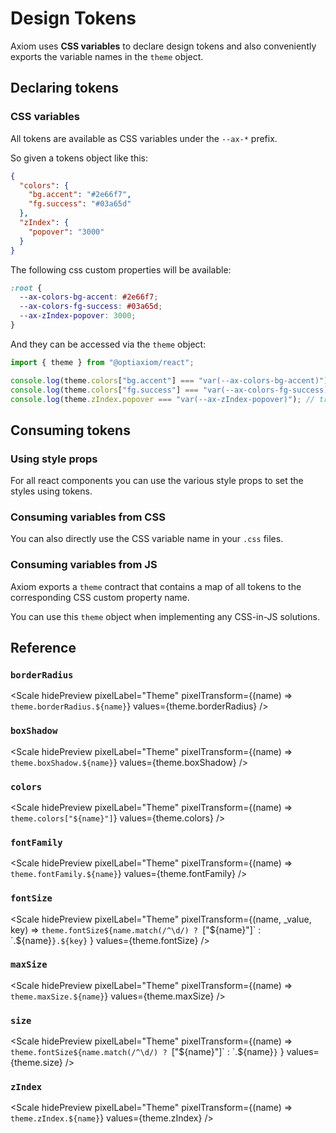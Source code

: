 
# Design Tokens

Axiom uses **CSS variables** to declare design tokens and also conveniently exports the variable names in the `theme` object.

## Declaring tokens

### CSS variables

All tokens are available as CSS variables under the `--ax-*` prefix.

So given a tokens object like this:

```json
{
  "colors": {
    "bg.accent": "#2e66f7",
    "fg.success": "#03a65d"
  },
  "zIndex": {
    "popover": "3000"
  }
}
```

The following css custom properties will be available:

```css
:root {
  --ax-colors-bg-accent: #2e66f7;
  --ax-colors-fg-success: #03a65d;
  --ax-zIndex-popover: 3000;
}
```

And they can be accessed via the `theme` object:

```ts
import { theme } from "@optiaxiom/react";

console.log(theme.colors["bg.accent"] === "var(--ax-colors-bg-accent)"); // true
console.log(theme.colors["fg.success"] === "var(--ax-colors-fg-success)"); // true
console.log(theme.zIndex.popover === "var(--ax-zIndex-popover)"); // true
```

## Consuming tokens

### Using style props

For all react components you can use the various style props to set the styles using tokens.

<Demo component={PropUsage} />

### Consuming variables from CSS

You can also directly use the CSS variable name in your `.css` files.

<Demo component={CssUsage} />

### Consuming variables from JS

Axiom exports a `theme` contract that contains a map of all tokens to the corresponding CSS custom property name.

You can use this `theme` object when implementing any CSS-in-JS solutions.

<Demo component={JsUsage} />

## Reference

### `borderRadius`

<Scale
  hidePreview
  pixelLabel="Theme"
  pixelTransform={(name) => `theme.borderRadius.${name}`}
  values={theme.borderRadius}
/>

### `boxShadow`

<Scale
  hidePreview
  pixelLabel="Theme"
  pixelTransform={(name) => `theme.boxShadow.${name}`}
  values={theme.boxShadow}
/>

### `colors`

<Scale
  hidePreview
  pixelLabel="Theme"
  pixelTransform={(name) => `theme.colors["${name}"]`}
  values={theme.colors}
/>

### `fontFamily`

<Scale
  hidePreview
  pixelLabel="Theme"
  pixelTransform={(name) => `theme.fontFamily.${name}`}
  values={theme.fontFamily}
/>

### `fontSize`

<Scale
  hidePreview
  pixelLabel="Theme"
  pixelTransform={(name, _value, key) =>
    `theme.fontSize${name.match(/^\d/) ? `["${name}"]` : `.${name}`}.${key}`
  }
  values={theme.fontSize}
/>

### `maxSize`

<Scale
  hidePreview
  pixelLabel="Theme"
  pixelTransform={(name) => `theme.maxSize.${name}`}
  values={theme.maxSize}
/>

### `size`

<Scale
  hidePreview
  pixelLabel="Theme"
  pixelTransform={(name) =>
    `theme.fontSize${name.match(/^\d/) ? `["${name}"]` : `.${name}`}`
  }
  values={theme.size}
/>

### `zIndex`

<Scale
  hidePreview
  pixelLabel="Theme"
  pixelTransform={(name) => `theme.zIndex.${name}`}
  values={theme.zIndex}
/>
